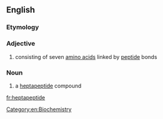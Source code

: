 ==English==

===Etymology===
{{prefix|hepta|peptide}}

===Adjective===
{{en-adj|-}}

# consisting of seven [[amino acid]]s linked by [[peptide]] bonds

===Noun===
{{en-noun}}

# a [[#Adjective|heptapeptide]] compound

[[Category:en:Biochemistry]]

[[fr:heptapeptide]]